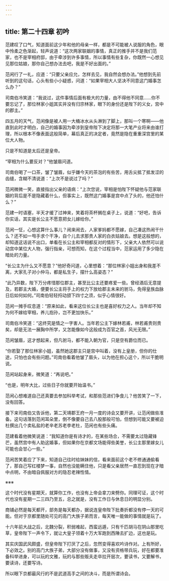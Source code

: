```yaml
---
---
---
```

title: 第二十四章 初吟
---




范建叹了口气，知道面前这少年和他的母亲一样，都是不可能被人说服的角色，眼中怜柔之色渐起，轻声说道：“这次两家联姻的事情，真正的推手并不是我们范家，也不是宰相府邸，由于牵涉到许多事情，所以事情有些复杂，你既然一心想见见那位姑娘，那你自己想办法去吧，我是不好出面的。”

范闲行了一礼，应道：“只要父亲应允，怎样去见，我自然会想办法。”他想到先前听到的这句话，心头有些小小疑惑，问道：“如果宰相大人坚决不同意这门婚事怎么办？”

司南伯冷笑道：“我说过，这件事情后面有极大的力量，由不得他不同意……你不要忘记了，那位林家小姐其实并没有归宗林家，眼下的身份还是陛下的义女，宫中的郡主。”

四五月的天气，范闲像是被人用一大桶冰水从头淋到了脚上，那叫一个寒啊——他直到此时才明白，自己的婚事因为牵涉到皇帝陛下决定将那一大笔产业将来由谁打理，所以根本不像表面这般简单，幕后真正的决定者，竟然是隐在重重深宫里的某位大人物。

只是不知道是太后还是皇帝。

“宰相为什么要反对？”他皱眉问道。

司南伯喝了一口茶，皱了皱眉，似乎嫌今天的茶泡的有些苦，用舌尖抵了抵发涩的齿缝，含糊不清说道：“上次不是说过了吗？”

范闲微微一笑，直接指出父亲的语病：“上次您说，宰相是怕陛下怀疑他与范家联姻的背后是不是隐藏着什么，但事实上，既然这门婚事是宫中点了头的，他还怕什么？”

范建一时语塞，半天才缓了过神来，笑着将茶杯搁在桌子上，说道：“好吧，告诉你实话，其实是长公主不愿意把女儿嫁给你。”

范闲一怔，心想这算什么事儿？闹来闹去，人家爹妈都不愿嫁，自己凑这热闹干什么？还不如一甩手求个干净，自个儿去求那贵人家的白衣姑娘去。想是这般想的，却知道这话说不出口，单看在长公主和宰相都反对的情形下，父亲大人依然可以说动宫中某位大人物，强行指亲，可想而知，在这个过程当中，范家运用了多少隐在暗处的力量。

“长公主为什么又不愿意？”他好奇问道，心里想着：“那位林家小姐出身和我差不离，大家孔子对小仲马，都是私生子，摆什么高姿态？”

“此乃异数，陛下万分疼惜那位郡主，甚至比公主还要疼爱一些。曾经酒后无意提及，若郡主大婚，便要长公主将手上的权力下放给郡主未来的驸马，免得皇族血脉日后如何如何。”司南伯轻轻捋动颌下四寸之须，似乎心情很好。

范闲一摊手叹息道：“原来如此，看来这位长公主也是喜好权力之人。当年却不知为何不嫁给宰相，养儿抱孙，岂不更加快乐。”

司南伯冷笑道：“这终究是情之一字害人。当年若公主下嫁林若甫，林若甫贵则贵矣，却是无法一展胸中所学，又怎能像如今这般成为百官之首，风光无限。”

范闲皱眉，这才想起来，但凡驸马，都不能入朝为官，只是空有爵位而已。

“你若娶了那位林家小姐，虽然她这郡主只是宫中叫着，没有上皇册，但你的仕途，只怕也会有些问题。”司南伯看着他皱了眉头，以为他在担心这个，所以干脆明说。

范闲站起身来，微笑道：“再说吧。”

“也是，明年大比，过些日子你就要开始温书。”

范闲心想难道自己还真要去参加科举考试，和那些范进们争食儿？他苦笑了一下，没有回答。

接下来司南伯又告诉他，第二天靖郡王府一月一度的诗会又要开讲，让范闲做些准备。这句话落到范闲耳朵里，倒不像要自己去八股那般可怕，但想到可能又要被迫杜撰出几个卖私盐的老辛老苏老李老杜，范闲也有些头痛。

范建看着他微笑说道：“我知道你是有诗才的，在某些场合，不需要太过隐藏锋芒，虽然宫中有人助这婚事，但如果你在京都文场能得些美誉，长公主那里嫁女儿可能也会甘心一些。”

范闲苦笑着应了下来，知道自己往时给妹妹的信，看来面前这个老不修通通偷看了，那自己写红楼梦一事，自然也没能瞒住他，只是看父亲居然一直忍到现在才暗中点明，不由暗自佩服对方的隐忍老辣性情。

※※※

这个时代没有星期天，就算你工作，也没有上帝会拿刀来劈你。同理可证，这个时代也没有星期一二三四乃至五，总之就是，没有工作日与休息日的明显分别。

商铺必然是每天都开，部务是每天都办，据说连皇帝陛下批奏折都没有停一天的可能。但对于京都里随处可见的高门大族子弟而言，每天唯一能做的事情就是玩了。

十六年前大战之后，北魏分裂，积弱难起，西蛮远遁，只有千匹胡马在阴山那里吃草，皇帝陛下一声令下，就让大皇子领着十万大军跑到西陲去扩边，这也是玩。

其实庆国武风颇盛，但皇帝陛下打厌了之后，忽然变得喜欢吟诗作对。上有所好，下必效之。别的高门大族子弟，大部分没有做事，又没有资格带兵玩，好在都要准备科举进身，可以玩的文雅，玩的与那些贩夫走卒拉开层次，要读书，又要解书，要读诗，还要写诗。

所以眼下京都最风行的不是武道高手之间的决斗，而是所谓诗会。